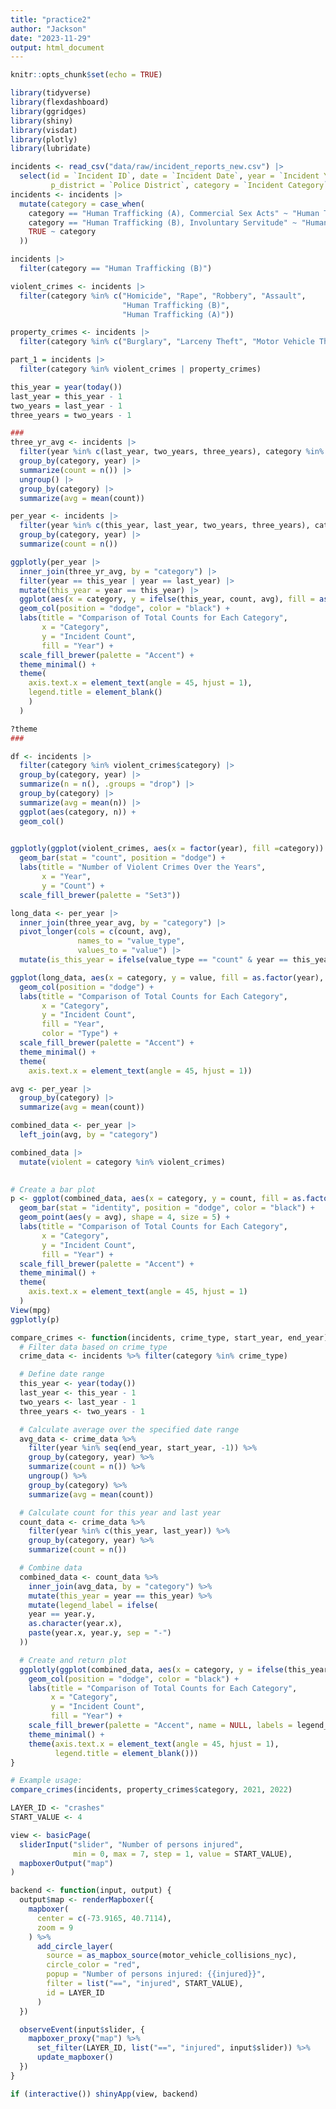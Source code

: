 ```yaml
---
title: "practice2"
author: "Jackson"
date: "2023-11-29"
output: html_document
---
```


```r
knitr::opts_chunk$set(echo = TRUE)
```

```r
library(tidyverse)
library(flexdashboard)
library(ggridges)
library(shiny)
library(visdat)
library(plotly)
library(lubridate)
```

```r

incidents <- read_csv("data/raw/incident_reports_new.csv") |>
  select(id = `Incident ID`, date = `Incident Date`, year = `Incident Year`, neighborhood = `Analysis Neighborhood`, 
         p_district = `Police District`, category = `Incident Category`, lat = `Latitude`, long = `Longitude`)
incidents <- incidents |>
  mutate(category = case_when(
    category == "Human Trafficking (A), Commercial Sex Acts" ~ "Human Trafficking (A)",
    category == "Human Trafficking (B), Involuntary Servitude" ~ "Human Trafficking (B)",
    TRUE ~ category
  ))

incidents |>
  filter(category == "Human Trafficking (B)")

```

```r
violent_crimes <- incidents |> 
  filter(category %in% c("Homicide", "Rape", "Robbery", "Assault",
                         "Human Trafficking (B)", 
                         "Human Trafficking (A)"))

property_crimes <- incidents |> 
  filter(category %in% c("Burglary", "Larceny Theft", "Motor Vehicle Theft", "Arson"))

part_1 = incidents |>
  filter(category %in% violent_crimes | property_crimes)

```


```r
this_year = year(today())
last_year = this_year - 1
two_years = last_year - 1
three_years = two_years - 1
```

```r

###
three_yr_avg <- incidents |> 
  filter(year %in% c(last_year, two_years, three_years), category %in% property_crimes$category) %>%
  group_by(category, year) |> 
  summarize(count = n()) |> 
  ungroup() |>
  group_by(category) |> 
  summarize(avg = mean(count))

per_year <- incidents |>
  filter(year %in% c(this_year, last_year, two_years, three_years), category %in% property_crimes$category) %>%
  group_by(category, year) |> 
  summarize(count = n())

ggplotly(per_year |>
  inner_join(three_yr_avg, by = "category") |>
  filter(year == this_year | year == last_year) |>
  mutate(this_year = year == this_year) |>
  ggplot(aes(x = category, y = ifelse(this_year, count, avg), fill = as.factor(year))) +
  geom_col(position = "dodge", color = "black") +
  labs(title = "Comparison of Total Counts for Each Category",
       x = "Category",
       y = "Incident Count",
       fill = "Year") +
  scale_fill_brewer(palette = "Accent") +
  theme_minimal() +
  theme(
    axis.text.x = element_text(angle = 45, hjust = 1),
    legend.title = element_blank()
    )
  )

?theme
###

```

```r
df <- incidents |>
  filter(category %in% violent_crimes$category) |>
  group_by(category, year) |>
  summarize(n = n(), .groups = "drop") |>
  group_by(category) |>
  summarize(avg = mean(n)) |>
  ggplot(aes(category, n)) +
  geom_col()
  
```

```r
ggplotly(ggplot(violent_crimes, aes(x = factor(year), fill =category)) +
  geom_bar(stat = "count", position = "dodge") +
  labs(title = "Number of Violent Crimes Over the Years",
       x = "Year",
       y = "Count") +
  scale_fill_brewer(palette = "Set3"))
```

```r

long_data <- per_year |>
  inner_join(three_year_avg, by = "category") |>
  pivot_longer(cols = c(count, avg),
               names_to = "value_type",
               values_to = "value") |>
  mutate(is_this_year = ifelse(value_type == "count" & year == this_year, TRUE, FALSE))

ggplot(long_data, aes(x = category, y = value, fill = as.factor(year), color = value_type)) +
  geom_col(position = "dodge") +
  labs(title = "Comparison of Total Counts for Each Category",
       x = "Category",
       y = "Incident Count",
       fill = "Year",
       color = "Type") +
  scale_fill_brewer(palette = "Accent") +
  theme_minimal() +
  theme(
    axis.text.x = element_text(angle = 45, hjust = 1))

avg <- per_year |>
  group_by(category) |> 
  summarize(avg = mean(count))

combined_data <- per_year |>
  left_join(avg, by = "category")

combined_data |>
  mutate(violent = category %in% violent_crimes)
  

# Create a bar plot
p <- ggplot(combined_data, aes(x = category, y = count, fill = as.factor(year))) +
  geom_bar(stat = "identity", position = "dodge", color = "black") +
  geom_point(aes(y = avg), shape = 4, size = 5) +
  labs(title = "Comparison of Total Counts for Each Category",
       x = "Category",
       y = "Incident Count",
       fill = "Year") +
  scale_fill_brewer(palette = "Accent") +
  theme_minimal() +
  theme(
    axis.text.x = element_text(angle = 45, hjust = 1)
  )
View(mpg)
ggplotly(p)
```


```r
compare_crimes <- function(incidents, crime_type, start_year, end_year) {
  # Filter data based on crime_type
  crime_data <- incidents %>% filter(category %in% crime_type)

  # Define date range
  this_year <- year(today())
  last_year <- this_year - 1
  two_years <- last_year - 1
  three_years <- two_years - 1

  # Calculate average over the specified date range
  avg_data <- crime_data %>%
    filter(year %in% seq(end_year, start_year, -1)) %>%
    group_by(category, year) %>%
    summarize(count = n()) %>%
    ungroup() %>%
    group_by(category) %>%
    summarize(avg = mean(count))

  # Calculate count for this year and last year
  count_data <- crime_data %>%
    filter(year %in% c(this_year, last_year)) %>%
    group_by(category, year) %>%
    summarize(count = n())

  # Combine data
  combined_data <- count_data %>%
    inner_join(avg_data, by = "category") %>%
    mutate(this_year = year == this_year) %>%
    mutate(legend_label = ifelse(
    year == year.y,
    as.character(year.x),
    paste(year.x, year.y, sep = "-")
  ))

  # Create and return plot
  ggplotly(ggplot(combined_data, aes(x = category, y = ifelse(this_year, count, avg), fill = as.factor(year))) +
    geom_col(position = "dodge", color = "black") +
    labs(title = "Comparison of Total Counts for Each Category",
         x = "Category",
         y = "Incident Count",
         fill = "Year") +
    scale_fill_brewer(palette = "Accent", name = NULL, labels = legend_label) +
    theme_minimal() +
    theme(axis.text.x = element_text(angle = 45, hjust = 1),
          legend.title = element_blank()))
}

# Example usage:
compare_crimes(incidents, property_crimes$category, 2021, 2022)
```

```r
LAYER_ID <- "crashes"
START_VALUE <- 4

view <- basicPage(
  sliderInput("slider", "Number of persons injured",
              min = 0, max = 7, step = 1, value = START_VALUE),
  mapboxerOutput("map")
)

backend <- function(input, output) {
  output$map <- renderMapboxer({
    mapboxer(
      center = c(-73.9165, 40.7114),
      zoom = 9
    ) %>%
      add_circle_layer(
        source = as_mapbox_source(motor_vehicle_collisions_nyc),
        circle_color = "red",
        popup = "Number of persons injured: {{injured}}",
        filter = list("==", "injured", START_VALUE),
        id = LAYER_ID
      )
  })

  observeEvent(input$slider, {
    mapboxer_proxy("map") %>%
      set_filter(LAYER_ID, list("==", "injured", input$slider)) %>%
      update_mapboxer()
  })
}

if (interactive()) shinyApp(view, backend)
```

